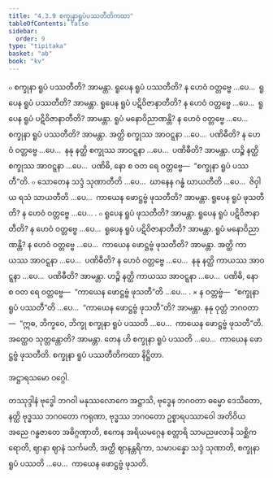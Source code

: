 ```yaml
---
title: "4.3.9 စက္ခုနာရူပံပဿတီတိကထာ"
tableOfContents: false
sidebar:
  order: 9
type: "tipitaka"
basket: "ab"
book: "kv"
---
```



<DynamicBreadcrumb />

<Division number="826" book="kv" e="ch" v="32" p="415">

<Paragraph number="2576" book="kv">
๐ စက္ခုနာ ရူပံ ပဿတီတိ? အာမန္တာ. ရူပေန ရူပံ ပဿတီတိ? န ဟေဝံ ဝတ္တဗ္ဗေ …ပေ…  ရူပေန ရူပံ ပဿတီတိ? အာမန္တာ. ရူပေန ရူပံ ပဋိဝိဇာနာတီတိ? န ဟေဝံ ဝတ္တဗ္ဗေ …ပေ…  ရူပေန ရူပံ ပဋိဝိဇာနာတီတိ? အာမန္တာ. ရူပံ မနောဝိညာဏန္တိ? န ဟေဝံ ဝတ္တဗ္ဗေ …ပေ…  စက္ခုနာ ရူပံ ပဿတီတိ? အာမန္တာ. အတ္ထိ စက္ခုဿ အာဝဋ္ဋနာ …ပေ…  ပဏိဓီတိ? န ဟေဝံ ဝတ္တဗ္ဗေ …ပေ…  နနု နတ္ထိ စက္ခုဿ အာဝဋ္ဋနာ …ပေ…  ပဏိဓီတိ? အာမန္တာ. ဟဉ္စိ နတ္ထိ စက္ခုဿ အာဝဋ္ဋနာ …ပေ…  ပဏိဓိ, နော စ ဝတ ရေ ဝတ္တဗ္ဗေ—  “စက္ခုနာ ရူပံ ပဿတီ”တိ.
</Paragraph>

<Paragraph number="2577" book="kv">
๐ သောတေန သဒ္ဒံ သုဏာတီတိ …ပေ…  ဃာနေန ဂန္ဓံ ဃာယတီတိ …ပေ…  ဇိဝှါယ ရသံ သာယတီတိ …ပေ…  ကာယေန ဖောဋ္ဌဗ္ဗံ ဖုသတီတိ? အာမန္တာ. ရူပေန ရူပံ ဖုသတီတိ? န ဟေဝံ ဝတ္တဗ္ဗေ …ပေ… .
</Paragraph>

<Paragraph number="2578" book="kv">
๐ ရူပေန ရူပံ ဖုသတီတိ? အာမန္တာ. ရူပေန ရူပံ ပဋိဝိဇာနာတီတိ? န ဟေဝံ ဝတ္တဗ္ဗေ …ပေ…  ရူပေန ရူပံ ပဋိဝိဇာနာတီတိ? အာမန္တာ. ရူပံ မနောဝိညာဏန္တိ? န ဟေဝံ ဝတ္တဗ္ဗေ …ပေ…  ကာယေန ဖောဋ္ဌဗ္ဗံ ဖုသတီတိ? အာမန္တာ. အတ္ထိ ကာယဿ အာဝဋ္ဋနာ …ပေ…  ပဏိဓီတိ? န ဟေဝံ ဝတ္တဗ္ဗေ …ပေ…  နနု နတ္ထိ ကာယဿ အာဝဋ္ဋနာ …ပေ…  ပဏိဓီတိ? အာမန္တာ. ဟဉ္စိ နတ္ထိ ကာယဿ အာဝဋ္ဋနာ …ပေ…  ပဏိဓိ, နော စ ဝတ ရေ ဝတ္တဗ္ဗေ—  “ကာယေန ဖောဋ္ဌဗ္ဗံ ဖုသတီ”တိ …ပေ… .
</Paragraph>

</Division>
<Division number="827" book="kv" e="ch" v="32" p="416">

<Paragraph number="2579" book="kv">
× န ဝတ္တဗ္ဗံ—  “စက္ခုနာ ရူပံ ပဿတီ”တိ …ပေ…  “ကာယေန ဖောဋ္ဌဗ္ဗံ ဖုသတီ”တိ? အာမန္တာ. နနု ဝုတ္တံ ဘဂဝတာ—  “ဣဓ, ဘိက္ခဝေ, ဘိက္ခု စက္ခုနာ ရူပံ ပဿတိ …ပေ…  ကာယေန ဖောဋ္ဌဗ္ဗံ ဖုသတီ”တိ. အတ္ထေဝ သုတ္တန္တောတိ? အာမန္တာ. တေန ဟိ စက္ခုနာ ရူပံ ပဿတိ …ပေ…  ကာယေန ဖောဋ္ဌဗ္ဗံ ဖုသတီတိ.

</Paragraph>
</Division>

<Paragraph number="2580" type="center" book="kv">
စက္ခုနာ ရူပံ ပဿတီတိကထာ နိဋ္ဌိတာ.

  
အဋ္ဌာရသမော ဝဂ္ဂေါ.



</Paragraph>

<Paragraph number="2581" type="center" book="kv">
တဿုဒ္ဒါနံ


</Paragraph>

<Paragraph number="2582" book="kv">
ဗုဒ္ဓေါ ဘဂဝါ မနုဿလောကေ အဋ္ဌာသိ, ဗုဒ္ဓေန ဘဂဝတာ ဓမ္မော ဒေသိတော, နတ္ထိ ဗုဒ္ဓဿ ဘဂဝတော ကရုဏာ, ဗုဒ္ဓဿ ဘဂဝတော ဥစ္စာရပဿာဝေါ အတိဝိယ အညေ ဂန္ဓဇာတေ အဓိဂ္ဂဏှာတိ, ဧကေန အရိယမဂ္ဂေန စတ္တာရိ သာမညဖလာနိ သစ္ဆိကရောတိ, ဈာနာ ဈာနံ သင်္ကမတိ, အတ္ထိ ဈာနန္တရိကာ, သမာပန္နော သဒ္ဒံ သုဏာတိ, စက္ခုနာ ရူပံ ပဿတိ …ပေ…  ကာယေန ဖောဋ္ဌဗ္ဗံ ဖုသတိ.
</Paragraph>